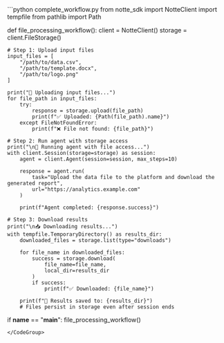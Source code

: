 <CodeGroup>
```python complete_workflow.py
from notte_sdk import NotteClient
import tempfile
from pathlib import Path

def file_processing_workflow():
    client = NotteClient()
    storage = client.FileStorage()

    # Step 1: Upload input files
    input_files = [
        "/path/to/data.csv",
        "/path/to/template.docx",
        "/path/to/logo.png"
    ]

    print("📁 Uploading input files...")
    for file_path in input_files:
        try:
            response = storage.upload(file_path)
            print(f"✅ Uploaded: {Path(file_path).name}")
        except FileNotFoundError:
            print(f"❌ File not found: {file_path}")

    # Step 2: Run agent with storage access
    print("\n🤖 Running agent with file access...")
    with client.Session(storage=storage) as session:
        agent = client.Agent(session=session, max_steps=10)

        response = agent.run(
            task="Upload the data file to the platform and download the generated report",
            url="https://analytics.example.com"
        )

        print(f"Agent completed: {response.success}")

    # Step 3: Download results
    print("\n📥 Downloading results...")
    with tempfile.TemporaryDirectory() as results_dir:
        downloaded_files = storage.list(type="downloads")

        for file_name in downloaded_files:
            success = storage.download(
                file_name=file_name,
                local_dir=results_dir
            )
            if success:
                print(f"✅ Downloaded: {file_name}")

        print(f"📂 Results saved to: {results_dir}")
        # Files persist in storage even after session ends

if __name__ == "__main__":
    file_processing_workflow()
```
</CodeGroup>

